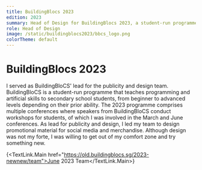 ```yaml
---
title: BuildingBlocs 2023
edition: 2023
summary: Head of Design for BuildingBlocs 2023, a student-run programme teaching students all around Singapore how to code.
role: Head of Design
image: /static/buildingblocs2023/bbcs_logo.png
colorTheme: default
---
```



# BuildingBlocs 2023

I served as BuildingBloCS' lead for the publicity and design team. BuildingBloCS is a student-run programme that teaches programming and artificial skills to secondary school students, from beginner to advanced levels depending on their prior ability. The 2023 programme comprises multiple conferences where speakers from BuildingBloCS conduct workshops for students, of which I was involved in the March and June conferences. As lead for publicity and design, I led my team to design promotional material for social media and merchandise. Although design was not my forte, I was willing to get out of my comfort zone and try something new.

{<TextLink.Main href="https://old.buildingblocs.sg/2023-newnew/team">June 2023 Team</TextLink.Main>}